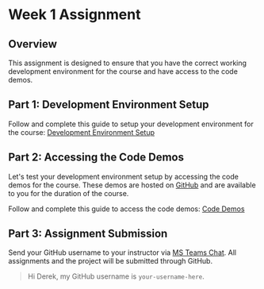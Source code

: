 # Week 1 Assignment

## Overview

This assignment is designed to ensure that you have the correct working development environment for the course and have access to the code demos.

## Part 1: Development Environment Setup

Follow and complete this guide to setup your development environment for the course: [Development Environment Setup](/guides-and-references/development-environment-setup.mdx)

## Part 2: Accessing the Code Demos

Let's test your development environment setup by accessing the code demos for the course. These demos are hosted on [GitHub](https://github.com/warsylewicz/webdev2-demos) and are available to you for the duration of the course.

Follow and complete this guide to access the code demos: [Code Demos](/guides-and-references/code-demos.mdx)

## Part 3: Assignment Submission

Send your GitHub username to your instructor via [MS Teams Chat](https://teams.microsoft.com/l/chat/0/0?users=derek.yadlowski@sait.ca). All assignments and the project will be submitted through GitHub.

> Hi Derek, my GitHub username is `your-username-here`.

